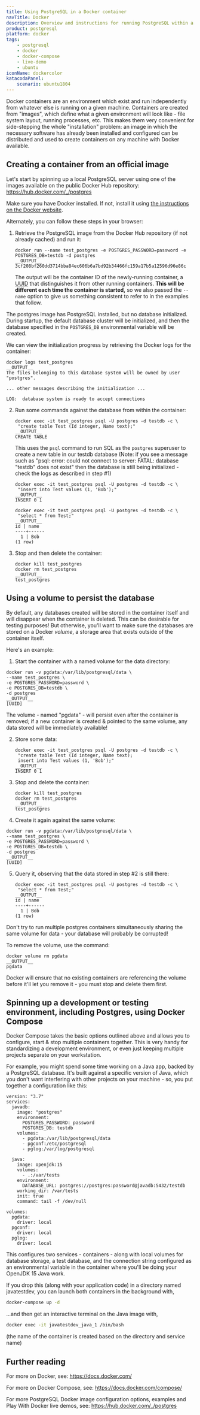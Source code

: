 ```yaml
---
title: Using PostgreSQL in a Docker container
navTitle: Docker
description: Overview and instructions for running PostgreSQL within a container
product: postgresql
platform: docker
tags:
    - postgresql
    - docker
    - docker-compose
    - live-demo
    - ubuntu
iconName: dockercolor
katacodaPanel:
    scenario: ubuntu1804
---
```


Docker containers are an environment which exist and run independently from whatever else is running on a given machine. Containers are created from "images", which define what a given environment will look like - file system layout, running processes, etc. This makes them very convenient for side-stepping the whole "installation" problem: an image in which the necessary software has already been installed and configured can be distributed and used to create containers on any machine with Docker available.

## Creating a container from an official image

Let's start by spinning up a local PostgreSQL server using one of the images available on the public Docker Hub repository: https://hub.docker.com/_/postgres

Make sure you have Docker installed. If not, install it using [the instructions on the Docker website](https://docs.docker.com/get-docker/).

Alternately, you can follow these steps in your browser: <KatacodaPanel />

1. Retrieve the PostgreSQL image from the Docker Hub repository (if not already cached) and run it:

   ```shell
   docker run --name test_postgres -e POSTGRES_PASSWORD=password -e POSTGRES_DB=testdb -d postgres
   __OUTPUT__
   3cf208bf260dd3714bba84ec606b6a7bd92b34466fc159a17b5a12596d96e86c
   ```
   The output will be the container ID of the newly-running container, a [UUID](https://en.wikipedia.org/wiki/Universally_unique_identifier) that distinguishes it from other running containers. **This will be different each time the container is started,** so we also passed the `--name` option to give us something consistent to refer to in the examples that follow.

  The postgres image has PostgreSQL installed, but no database initialized. During startup, the default database cluster will be initialized, and then the database specified in the `POSTGRES_DB` environmental variable will be created. 

  We can view the initialization progress by retrieving the Docker logs for the container:

  ```shell
  docker logs test_postgres
  __OUTPUT__
  The files belonging to this database system will be owned by user "postgres".

  ... other messages describing the initialization ...

  LOG:  database system is ready to accept connections
  ```
2. Run some commands against the database from within the container:

   ```shell
   docker exec -it test_postgres psql -U postgres -d testdb -c \
    "create table Test (Id integer, Name text);"
   __OUTPUT__
   CREATE TABLE
   ```
   This uses the `psql` command to run SQL as the `postgres` superuser to create a new table in our testdb database 
   (Note: if you see a message such as "psql: error: could not connect to server: FATAL:  database "testdb" does not exist" then the database is still being initialized - check the logs as described in step #1)
   ```shell
   docker exec -it test_postgres psql -U postgres -d testdb -c \
    "insert into Test values (1, 'Bob');"
   __OUTPUT__
   INSERT 0 1
   ```
   ```shell
   docker exec -it test_postgres psql -U postgres -d testdb -c \
    "select * from Test;"
   __OUTPUT__
   id | name
   ----+------
     1 | Bob
   (1 row)   
   ```

3. Stop and then delete the container:

   ```shell
   docker kill test_postgres
   docker rm test_postgres
   __OUTPUT__
   test_postgres
   ```

## Using a volume to persist the database

By default, any databases created will be stored in the container itself and will disappear when the container is deleted. This can be desirable for testing purposes! But otherwise, you'll want to make sure the databases are stored on a Docker *volume*, a storage area that exists outside of the container itself.

Here's an example:

1. Start the container with a named volume for the data directory:

  ```shell
  docker run -v pgdata:/var/lib/postgresql/data \
  --name test_postgres \
  -e POSTGRES_PASSWORD=password \
  -e POSTGRES_DB=testdb \
  -d postgres
  __OUTPUT__
  [UUID]
  ```
  The volume - named "pgdata" - will persist even after the container is removed; if a new container is created & pointed to the same volume, any data stored will be immediately available! 

2. Store some data:

   ```shell
   docker exec -it test_postgres psql -U postgres -d testdb -c \
    "create table Test (Id integer, Name text);
    insert into Test values (1, 'Bob');"
   __OUTPUT__
   INSERT 0 1
   ```
3. Stop and delete the container:

   ```shell
   docker kill test_postgres
   docker rm test_postgres
   __OUTPUT__
   test_postgres
   ```
4. Create it again against the same volume:

  ```shell
  docker run -v pgdata:/var/lib/postgresql/data \
  --name test_postgres \
  -e POSTGRES_PASSWORD=password \
  -e POSTGRES_DB=testdb \
  -d postgres
  __OUTPUT__
  [UUID]
  ```
5. Query it, observing that the data stored in step #2 is still there:

   ```shell
   docker exec -it test_postgres psql -U postgres -d testdb -c \
    "select * from Test;"
   __OUTPUT__
   id | name
   ----+------
     1 | Bob
   (1 row)   
   ```

<Attention>
Don't try to run multiple postgres containers simultaneously sharing the same volume for data - your database will probably be corrupted!
</Attention>

To remove the volume, use the command:

```shell
docker volume rm pgdata
__OUTPUT__
pgdata
```

Docker will ensure that no existing containers are referencing the volume before it'll let you remove it - you must stop and delete them first.

## Spinning up a development or testing environment, including Postgres, using Docker Compose

Docker Compose takes the basic options outlined above and allows you to configure, start & stop multiple containers together. This is very handy for standardizing a development environment, or even just keeping multiple projects separate on your workstation.

For example, you might spend some time working on a Java app, backed by a PostgreSQL database. It's built against a specific version of Java, which you don't want interfering with other projects on your machine - so, you put together a configuration like this:

```docker
version: "3.7"
services:
  javadb:
    image: "postgres"
    environment:
      POSTGRES_PASSWORD: password
      POSTGRES_DB: testdb
    volumes:
      - pgdata:/var/lib/postgresql/data
      - pgconf:/etc/postgresql
      - pglog:/var/log/postgresql

  java:
    image: openjdk:15
    volumes:
      - .:/var/tests
    environment:
      DATABASE_URL: postgres://postgres:password@javadb:5432/testdb
    working_dir: /var/tests
    init: true
    command: tail -f /dev/null

volumes:
  pgdata:
    driver: local
  pgconf:
    driver: local
  pglog:
    driver: local
```

This configures two services - containers - along with local volumes for database storage, a test database, and the connection string configured as an environmental variable in the container where you'll be doing your OpenJDK 15 Java work.

If you drop this (along with your application code) in a directory named javatestdev, you can launch both containers in the background with,

```bash
docker-compose up -d
```

...and then get an interactive terminal on the Java image with,

```bash
docker exec -it javatestdev_java_1 /bin/bash
```

(the name of the container is created based on the directory and service name)

## Further reading

For more on Docker, see: https://docs.docker.com/

For more on Docker Compose, see: https://docs.docker.com/compose/

For more PostgreSQL Docker image configuration options, examples and Play With Docker live demos, see: https://hub.docker.com/_/postgres

